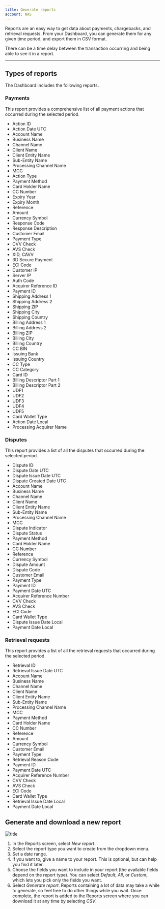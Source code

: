 ```yaml
---
title: Generate reports
account: NAS
---
```


Reports are an easy way to get data about payments, chargebacks, and retrieval requests. From your Dashboard, you can generate them for any given time period, and export them in CSV format.

<TipBox variant='note'>

There can be a time delay between the transaction occurring and being able to see it in a report.

</TipBox>

---

## Types of reports

The Dashboard includes the following reports.

### Payments

This report provides a comprehensive list of all payment actions that occurred during the selected period.

<Accordion title="Columns included in the report">

* Action ID
* Action Date UTC
* Account Name
* Business Name
* Channel Name
* Client Name
* Client Entity Name
* Sub-Entity Name
* Processing Channel Name
* MCC
* Action Type
* Payment Method
* Card Holder Name
* CC Number
* Expiry Year
* Expiry Month
* Reference
* Amount
* Currency Symbol
* Response Code
* Response Description
* Customer Email
* Payment Type
* CVV Check
* AVS Check
* XID, CAVV
* 3D Secure Payment
* ECI Code
* Customer IP
* Server IP
* Auth Code
* Acquirer Reference ID
* Payment ID
* Shipping Address 1
* Shipping Address 2
* Shipping ZIP
* Shipping City
* Shipping Country
* Billing Address 1
* Billing Address 2
* Billing ZIP
* Billing City
* Billing Country
* CC BIN
* Issuing Bank
* Issuing Country
* CC Type
* CC Category
* Card ID
* Billing Descriptor Part 1
* Billing Descriptor Part 2
* UDF1
* UDF2
* UDF3
* UDF4
* UDF5
* Card Wallet Type
* Action Date Local
* Processing Acquirer Name

</Accordion>

### Disputes

This report provides a list of all the disputes that occurred during the selected period.

<Accordion title="Columns included in the report">

* Dispute ID
* Dispute Date UTC
* Dispute Issue Date UTC
* Dispute Created Date UTC
* Account Name
* Business Name
* Channel Name
* Client Name
* Client Entity Name
* Sub-Entity Name
* Processing Channel Name
* MCC
* Dispute Indicator
* Dispute Status
* Payment Method
* Card Holder Name
* CC Number
* Reference
* Currency Symbol
* Dispute Amount
* Dispute Code
* Customer Email
* Payment Type
* Payment ID
* Payment Date UTC
* Acquirer Reference Number
* CVV Check
* AVS Check
* ECI Code
* Card Wallet Type
* Dispute Issue Date Local
* Payment Date Local

</Accordion>

### Retrieval requests

This report provides a list of all the retrieval requests that occurred during the selected period.

<Accordion title="Columns included in the report">

* Retrieval ID
* Retrieval Issue Date UTC
* Account Name
* Business Name
* Channel Name
* Client Name
* Client Entity Name
* Sub-Entity Name
* Processing Channel Name
* MCC
* Payment Method
* Card Holder Name
* CC Number
* Reference
* Amount
* Currency Symbol
* Customer Email
* Payment Type
* Retrieval Reason Code
* Payment ID
* Payment Date UTC
* Acquirer Reference Number
* CVV Check
* AVS Check
* ECI Code
* Card Wallet Type
* Retrieval Issue Date Local
* Payment Date Local

</Accordion>

## Generate and download a new report

![title](/NAS/Dashboard/Generate_reports/report_date_filter.png)

1. In the Reports screen, select _New report_.
2. Select the report type you want to create from the dropdown menu.
3. Set a date range.
4. If you want to, give a name to your report. This is optional, but can help you find it later.
5. Choose the fields you want to include in your report (the available fields depend on the report type). You can select _Default_, _All_, or _Custom_, which lets you pick only the fields you want.
6. Select _Generate report_. Reports containing a lot of data may take a while to generate, so feel free to do other things while you wait. Once complete, the report is added to the Reports screen where you can download it at any time by selecting _CSV_.



